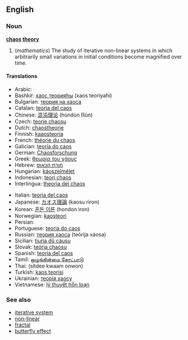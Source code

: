 ==English==
{{wikipedia}}
===Noun===
'''[[chaos]] [[theory]]'''

# (''mathematics'') The study of iterative non-linear systems in which arbitrarily small variations in initial conditions become magnified over time.

====Translations====
{{wikipedia|Bashkir language}}
{{top}}
*Arabic: {{ARchar|[[نظرية الشواش]]}} {{f}}
*Bashkir: [[хаос теорияһы]] (xaos teoriyahi)
*Bulgarian: [[теория на хаоса]] {{f}}
*Catalan: [[teoria del caos]] {{f}}
*Chinese: [[混沌理论]] (hùndùn lǐlùn)
*Czech: [[teorie chaosu]] {{f}}
*Dutch: [[chaostheorie]] {{f}}
*Finnish: [[kaaosteoria]]
*French: [[théorie du chaos]] {{f}}
*Galician: [[teoría do caos]] {{f}}
*German: [[Chaosforschung]] {{f}}
*Greek: [[θεωρία του χάους]] {{f}}
*Hebrew: [[תורת הכאוס]]
*Hungarian: [[káoszelmélet]]
*Indonesian: [[teori chaos]]
*Interlingua: [[theoria del chaos]]
{{mid}}
*Italian: [[teoria del caos]] {{f}}
*Japanese: [[カオス理論]] (kaosu riron)
*Korean: [[혼돈 이론]] (hondon iron)
*Norwegian: [[kaosteori]]
*Persian: {{FAchar|[[نظریه آشوب]]}}
*Portuguese: [[teoria do caos]] {{f}}
*Russian: [[теория хаоса]] (teórija xáosa) {{f}}
*Sicilian: [[tiurìa dû càusu]] {{f}}
*Slovak: [[teória chaosu]] {{f}}
*Spanish: [[teoría del caos]] {{f}}
*Tamil: [[ஒழுங்கின்மை கோட்பாடு]]
*Thai: {{THchar|[[ทฤษฎีความอลวน]]}} (sítdee kwaam onwon)
*Turkish: [[kaos teorisi]]
*Ukrainian: [[теорія хаосу]] {{f}}
*Vietnamese: [[lý thuyết hỗn loạn]]
{{bottom}}

===See also===
*[[iterative system]]
*[[non-linear]]
*[[fractal]]
*[[butterfly effect]]